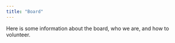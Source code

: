 ```yaml
---
title: "Board"
---
```


Here is some information about the board, who we are, and how to volunteer.
